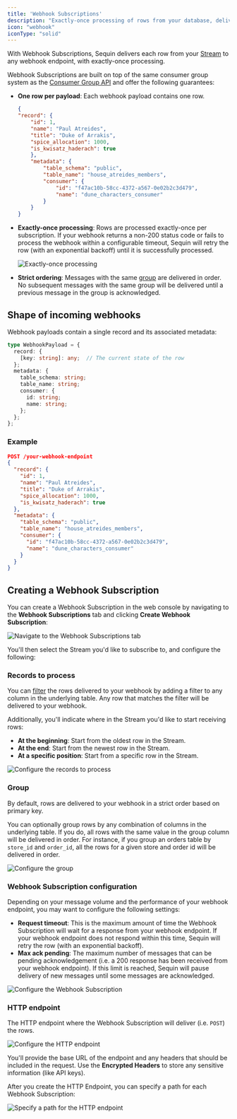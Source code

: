```yaml
---
title: 'Webhook Subscriptions'
description: "Exactly-once processing of rows from your database, delivered via webhook"
icon: "webhook"
iconType: "solid"
---
```


With Webhook Subscriptions, Sequin delivers each row from your [Stream](/how-sequin-works#streams) to any webhook endpoint, with exactly-once processing.

Webhook Subscriptions are built on top of the same consumer group system as the [Consumer Group API](/consume/consume-api/overview) and offer the following guarantees:

- **One row per payload**: Each webhook payload contains one row.
    ```json payload.json
    {
    "record": {
        "id": 1,
        "name": "Paul Atreides",
        "title": "Duke of Arrakis",
        "spice_allocation": 1000,
        "is_kwisatz_haderach": true
        },
        "metadata": {
            "table_schema": "public",
            "table_name": "house_atreides_members",
            "consumer": {
                "id": "f47ac10b-58cc-4372-a567-0e02b2c3d479",
                "name": "dune_characters_consumer"
            }
        }
    }
    ```
- **Exactly-once processing**: Rows are processed exactly-once per subscription. If your webhook returns a non-200 status code or fails to process the webhook within a configurable timeout, Sequin will retry the row (with an exponential backoff) until it is successfully processed.

    <Frame>
      <img src="/images/consume/webhooks/sequence-diagram.png" alt="Exactly-once processing" />
    </Frame>


- **Strict ordering**: Messages with the same [group](how-sequin-works#grouping) are delivered in order. No subsequent messages with the same group will be delivered until a previous message in the group is acknowledged.

## Shape of incoming webhooks

Webhook payloads contain a single record and its associated metadata:

```typescript
type WebhookPayload = {
  record: {
    [key: string]: any;  // The current state of the row
  };
  metadata: {
    table_schema: string;
    table_name: string;
    consumer: {
      id: string;
      name: string;
    };
  };
};
```

### Example

```json
POST /your-webhook-endpoint
{
  "record": {
    "id": 1,
    "name": "Paul Atreides",
    "title": "Duke of Arrakis",
    "spice_allocation": 1000,
    "is_kwisatz_haderach": true
  },
  "metadata": {
    "table_schema": "public",
    "table_name": "house_atreides_members",
    "consumer": {
      "id": "f47ac10b-58cc-4372-a567-0e02b2c3d479",
      "name": "dune_characters_consumer"
    }
  }
}
```

## Creating a Webhook Subscription

You can create a Webhook Subscription in the web console by navigating to the **Webhook Subscriptions** tab and clicking **Create Webhook Subscription**:

<Frame>
  <img src="/images/consume/webhooks/webhook-tab.png" alt="Navigate to the Webhook Subscriptions tab" />
</Frame>


You'll then select the Stream you'd like to subscribe to, and configure the following:

### Records to process

You can [filter](/how-sequin-works#filtering) the rows delivered to your webhook by adding a filter to any column in the underlying table. Any row that matches the filter will be delivered to your webhook.

Additionally, you'll indicate where in the Stream you'd like to start receiving rows:
- **At the beginning**: Start from the oldest row in the Stream.
- **At the end**: Start from the newest row in the Stream.
- **At a specific position**: Start from a specific row in the Stream.

<Frame>
  <img src="/images/consume/webhooks/records-to-process.png" alt="Configure the records to process" />
</Frame>

### Group

By default, rows are delivered to your webhook in a strict order based on primary key.

You can optionally group rows by any combination of columns in the underlying table. If you do, all rows with the same value in the group column will be delivered in order. For instance, if you group an orders table by `store_id` and `order_id`, all the rows for a given store and order id will be delivered in order.

<Frame>
  <img src="/images/consume/webhooks/grouping.png" alt="Configure the group" />
</Frame>

### Webhook Subscription configuration

Depending on your message volume and the performance of your webhook endpoint, you may want to configure the following settings:

- **Request timeout**: This is the maximum amount of time the Webhook Subscription will wait for a response from your webhook endpoint. If your webhook endpoint does not respond within this time, Sequin will retry the row (with an exponential backoff).
- **Max ack pending**: The maximum number of messages that can be pending acknowledgement (i.e. a 200 response has been received from your webhook endpoint). If this limit is reached, Sequin will pause delivery of new messages until some messages are acknowledged.

<Frame>
  <img src="/images/consume/webhooks/config.png" alt="Configure the Webhook Subscription" />
</Frame>

### HTTP endpoint

The HTTP endpoint where the Webhook Subscription will deliver (i.e. `POST`) the rows.

<Frame>
  <img src="/images/consume/webhooks/http-endpoint.png" alt="Configure the HTTP endpoint" />
</Frame>

You'll provide the base URL of the endpoint and any headers that should be included in the request. Use the **Encrypted Headers** to store any sensitive information (like API keys).

After you create the HTTP Endpoint, you can specify a path for each Webhook Subscription:

<Frame>
  <img src="/images/consume/webhooks/path.png" alt="Specify a path for the HTTP endpoint" />
</Frame>


